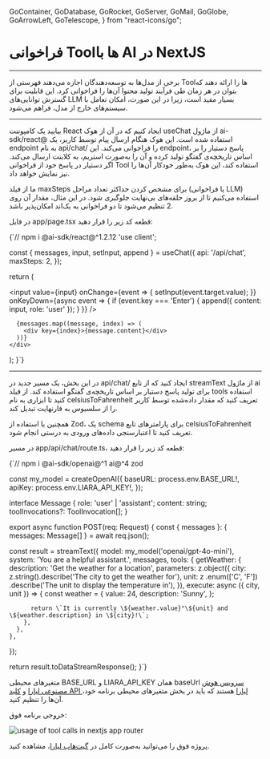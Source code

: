  GoContainer,
  GoDatabase,
  GoRocket,
  GoServer,
  GoMail,
  GoGlobe,
  GoArrowLeft,
  GoTelescope,
} from "react-icons/go";


<Layout>
<Head>
<title>مستندات فراخوانی Tool با AI در NextJS - لیارا</title>
<meta property="og:title" content="مستندات خدمات رایانش ابری لیارا" />
<meta property="og:description" content="مستندات مربوط  به آشنایی با نحوه فراخوانی Toolها یا ابزارها در فریم‌ورک NextJS با استفاده از سرویس هوش مصنوعی لیارا"  />
</Head>


# فراخوانی Toolها با AI در NextJS
<hr className="mb-2" />

برخی از مدل‌ها به توسعه‌دهندگان اجازه می‌دهند فهرستی از Toolها را ارائه دهند که بتوان در هر زمان طی فرآیند تولید محتوا آن‌ها را فراخوانی کرد.
این قابلیت برای گسترش توانایی‌های LLM بسیار مفید است، زیرا در این صورت، امکان تعامل با سیستم‌های خارج از مدل، فراهم می‌شود.

<hr className="mb-2" />


<Section id='client' title='کلاینت' />

بیایید یک کامپوننت React ایجاد کنیم که در آن از هوک <Important>useChat</Important> از ماژول <Important>ai-sdk/react@</Important> استفاده شده است.
این هوک هنگام ارسال پیام توسط کاربر، یک endpoint به نام <Important>api/chat/</Important> را فراخوانی می‌کند. این endpoint، پاسخ دستیار را بر اساس تاریخچه‌ی گفتگو تولید کرده و آن را به‌صورت استریم، به کلاینت ارسال می‌کند.
اگر دستیار در پاسخ خود از فراخوانی Tool استفاده کند، این هوک به‌طور خودکار آن‌ها را نیز نمایش خواهد داد.
<div className="h-4" />

ما از فیلد <Important>maxSteps</Important> برای مشخص کردن حداکثر تعداد مراحل (یا فراخوانی LLM) استفاده می‌کنیم تا از بروز حلقه‌های بی‌نهایت جلوگیری شود.
در این مثال، مقدار آن روی <Important>2</Important> تنظیم می‌شود تا دو فراخوانی به بک‌اند امکان‌پذیر باشد.
<div className="h-4" />

در فایل <Important>app/page.tsx</Important> قطعه کد زیر را قرار دهید: 

<div className="h-2" />
<div dir='ltr'>
    <Highlight className="js">
        {`// npm i @ai-sdk/react@^1.2.12
'use client';


  const { messages, input, setInput, append } = useChat({
    api: '/api/chat',
    maxSteps: 2,
  });

  return (
    <div>
      <input
        value={input}
        onChange={event => {
          setInput(event.target.value);
        }}
        onKeyDown={async event => {
          if (event.key === 'Enter') {
            append({ content: input, role: 'user' });
          }
        }}
      />

      {messages.map((message, index) => (
        <div key={index}>{message.content}</div>
      ))}
    </div>
  );
}`}
    </Highlight>
</div>
<div className="h-2" />


<hr className="mb-2" />

<Section id='server' title='سرور' />

در این بخش، یک مسیر جدید در <Important>api/chat/</Important> ایجاد کنید که از تابع <Important>streamText</Important> از ماژول <Important>ai</Important> برای تولید پاسخ دستیار بر اساس تاریخچه‌ی گفتگو استفاده کند.
از فیلد <Important>tools</Important> استفاده کنید تا ابزاری به نام <Important>celsiusToFahrenheit</Important> تعریف کنید که مقدار داده‌شده توسط کاربر را از سلسیوس به فارنهایت تبدیل کند.
<div className="h-4" />

همچنین با استفاده از Zod، یک schema برای پارامترهای تابع <Important>celsiusToFahrenheit</Important> تعریف کنید تا اعتبارسنجی داده‌های ورودی به درستی انجام شود.
<div className="h-4" />


در مسیر <Important>app/api/chat/route.ts</Important>، قطعه کد زیر را قرار دهید: 

<div className="h-2" />
<div dir='ltr'>
    <Highlight className="js">
        {`// npm i @ai-sdk/openai@^1 ai@^4 zod


const my_model = createOpenAI({
  baseURL: process.env.BASE_URL!,
  apiKey: process.env.LIARA_API_KEY!,
});

interface Message {
  role: 'user' | 'assistant';
  content: string;
  toolInvocations?: ToolInvocation[];
}

export async function POST(req: Request) {
  const { messages }: { messages: Message[] } = await req.json();

  const result = streamText({
    model: my_model('openai/gpt-4o-mini'),
    system: 'You are a helpful assistant.',
    messages,
    tools: {
      getWeather: {
        description: 'Get the weather for a location',
        parameters: z.object({
          city: z.string().describe('The city to get the weather for'),
          unit: z
            .enum(['C', 'F'])
            .describe('The unit to display the temperature in'),
        }),
        execute: async ({ city, unit }) => {
          const weather = {
            value: 24,
            description: 'Sunny',
          };

          return \`It is currently \${weather.value}°\${unit} and \${weather.description} in \${city}!\`;
        },
      },
    },
  });

  return result.toDataStreamResponse();
}`}
    </Highlight>
</div>

<Alert variant="info">
<p>
متغیرهای محیطی <Important>BASE_URL</Important> و <Important>LIARA_API_KEY</Important> همان baseUrl <a href="https://liara.ir/products/ai/" className="text-[#2196f3]">سرویس هوش مصنوعی لیارا</a> و <a href="/references/api/about/#api-access-key" className="text-[#2196f3]">کلید API لیارا</a> هستند که باید در بخش متغیرهای محیطی برنامه خود، آن‌ها را تنظیم کنید. 
</p>
</Alert>
<div className="h-2" />

خروجی برنامه فوق: 


<div className="h-2" />  
<img src="https://media.liara.ir/ai/ai-sdk/cookbook/nextjs/tool-calls.png" alt="usage of tool calls in nextjs app router"/>
<div className="h-2" />  

<Alert variant="success">
<p>
پروژه فوق را می‌توانید به‌صورت کامل در <a href="https://github.com/liara-cloud/ai-sdk-examples/tree/master/NextJS/tool-calls" className="text-[#2196f3]">گیت‌هاب لیارا</a>، مشاهده کنید. 
</p>
</Alert>



</Layout>